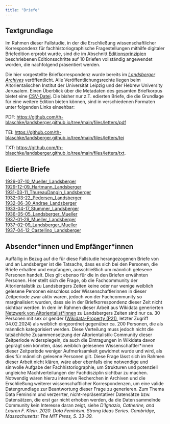 ```yaml
---
title: "Briefe"
---
```

## Textgrundlage
Im Rahmen dieser Fallstudie, in der die Erschließung wissenschaftlicher Korrespondenz für fachhistoriographische Fragestellungen mithilfe digitaler Briefedition erprobt wurde, sind die im Abschnitt [Editionsprinzipien](editionsprinzipien.qmd) beschriebenen Editionsschritte auf 10 Briefen vollständig angewendet worden, die nachfolgend präsentiert werden. 

Die hier vorgestellte Briefkorrespondenz wurde bereits im [*Landsberger Archives*](https://www.gkr.uni-leipzig.de/altorientalisches-institut/forschung/landsberger-archives) veröffentlicht. Alle Veröffentlichungsrechte liegen beim Altorientalischen Institut der Universität Leipzig und der Hebrew University Jerusalem. Einen Überblick über die Metadaten des gesamten Briefkorpus bietet eine [CSV-Datei](https://github.com/th-blaschke/landsberger.github.io/blob/main/files/metadata_letters.csv). Die bisher nur z.T. edierten Briefe, die die Grundlage für eine weitere Edition bieten können, sind in verschiedenen Formaten unter folgenden Links einsehbar:

PDF: [https://github.com/th-blaschke/landsberger.github.io/tree/main/files/letters/pdf](https://github.com/th-blaschke/landsberger.github.io/tree/main/files/letters/pdf)

TEI: [https://github.com/th-blaschke/landsberger.github.io/tree/main/files/letters/tei](https://github.com/th-blaschke/landsberger.github.io/tree/main/files/letters/tei)

TXT: [https://github.com/th-blaschke/landsberger.github.io/tree/main/files/letters/txt](https://github.com/th-blaschke/landsberger.github.io/tree/main/files/letters/txt).

## Edierte Briefe
[1929-07-10_Mueller_Landsberger](1929-07-10_Mueller_Landsberger.qmd)  
[1929-12-09_Hartmann_Landsberger](1929-12-09_Hartmann_Landsberger.qmd)  
[1931-03-11_ThureauDangin_Landsberger](1931-03-11_ThureauDangin_Landsberger.qmd)  
[1932-03-22_Pedersen_Landsberger](1932-03-22_Pedersen_Landsberger.qmd)  
[1932-06-30_Andrae_Landsberger](1932-06-30_Andrae_Landsberger.qmd)  
[1933-04-17_Stummer_Landsberger](1933-04-17_Stummer_Landsberger.qmd)  
[1936-05-05_Landsberger_Mueller](1936-05-05_Landsberger_Mueller.qmd)  
[1937-01-29_Mueller_Landsberger](1937-01-29_Mueller_Landsberger.qmd)  
[1937-02-09_Landsberger_Mueller](1937-02-09_Landsberger_Mueller.qmd)  
[1937-04-12_Castellino_Landsberger](1937-04-12_Castellino_Landsberger.qmd)  

## Absender\*innen und Empfänger\*innen
Auffällig in Bezug auf die für diese Fallstudie herangezogenen Briefe von und an Landsberger ist die Tatsache, dass es sich bei den Personen, die Briefe erhalten und empfangen, ausschließlich um männlich gelesene Personen handelt. Dies gilt ebenso für die in den Briefen erwähnten Personen. Hier stellt sich die Frage, ob die Fachcommunity der Altorientalistik zu Landsbergers Zeiten keine oder nur wenige weiblich gelesene Personen einschloss oder Wissenschaftlerinnen in dieser Zeitperiode zwar aktiv waren, jedoch von der Fachcommunity so marginalisiert wurden, dass sie in der Briefkorrespondenz dieser Zeit nicht sichtbar werden. In dem im Rahmen dieser Arbeit aus Wikidata generierten [Netzwerk von Altorientalist\*innen](index.qmd#kontextualisierung-der-korrespondenz) zu Landsbergers Zeiten sind nur ca. 30 Personen mit sex or gender ([Wikidata-Property (P21)](https://www.wikidata.org/wiki/Property:P21), letzter Zugriff 04.02.2024) als weiblich eingeordnet gegenüber ca. 200 Personen, die als männlich kategorisiert werden. Diese Verteilung muss jedoch nicht die tatsächliche Zusammensetzung der Altorientalistik-Community dieser Zeitperiode widerspiegeln, da auch die Eintragungen in Wikidata davon geprägt sein könnten, dass weiblich gelesenen Wissenschaftler\*innen dieser Zeitperiode weniger Aufmerksamkeit gewidmet wurde und wird, als dies für männlich gelesene Personen gilt. Diese Frage lässt sich im Rahmen dieser Arbeit nicht klären, wäre aber ebenfalls eine notwendige und sinnvolle Aufgabe der Fachhistoriographie, um Strukturen und potenziell ungleiche Machtverteilungen der Fachdisziplin sichtbar zu machen. Notwendig wären hierzu intensive Recherchen in Archiven und die Erschließung weiterer wissenschaftlicher Korrespondenzen, um eine valide Datengrundlage zur Beantwortung dieser Frage zu generieren. Zum Thema Data Feminsim und verzerrter, nicht-repräsentativer Datensätze bzw. Datensätzen, die erst gar nicht erhoben werden, da die Daten sammelnde Community kein Interesse daran zeigt, siehe *D’Ignazio, Catherine, and Lauren F. Klein. 2020. Data Feminism. Strong Ideas Series. Cambridge, Massachusetts: The MIT Press, S. 33-39.*